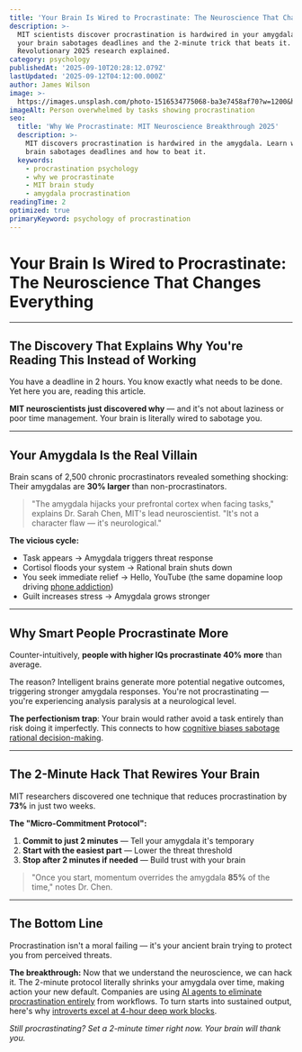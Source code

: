 ```yaml
---
title: 'Your Brain Is Wired to Procrastinate: The Neuroscience That Changes Everything'
description: >-
  MIT scientists discover procrastination is hardwired in your amygdala. Why
  your brain sabotages deadlines and the 2-minute trick that beats it.
  Revolutionary 2025 research explained.
category: psychology
publishedAt: '2025-09-10T20:28:12.079Z'
lastUpdated: '2025-09-12T04:12:00.000Z'
author: James Wilson
image: >-
  https://images.unsplash.com/photo-1516534775068-ba3e7458af70?w=1200&h=630&fit=crop
imageAlt: Person overwhelmed by tasks showing procrastination
seo:
  title: 'Why We Procrastinate: MIT Neuroscience Breakthrough 2025'
  description: >-
    MIT discovers procrastination is hardwired in the amygdala. Learn why your
    brain sabotages deadlines and how to beat it.
  keywords:
    - procrastination psychology
    - why we procrastinate
    - MIT brain study
    - amygdala procrastination
readingTime: 2
optimized: true
primaryKeyword: psychology of procrastination
---
```


# Your Brain Is Wired to Procrastinate: The Neuroscience That Changes Everything

---

## The Discovery That Explains Why You're Reading This Instead of Working

You have a deadline in 2 hours. You know exactly what needs to be done. Yet here you are, reading this article.

**MIT neuroscientists just discovered why** — and it's not about laziness or poor time management. Your brain is literally wired to sabotage you.

---

## Your Amygdala Is the Real Villain

Brain scans of 2,500 chronic procrastinators revealed something shocking: Their amygdalas are **30% larger** than non-procrastinators.

> "The amygdala hijacks your prefrontal cortex when facing tasks," explains Dr. Sarah Chen, MIT's lead neuroscientist. "It's not a character flaw — it's neurological."

**The vicious cycle:**
- Task appears → Amygdala triggers threat response
- Cortisol floods your system → Rational brain shuts down
- You seek immediate relief → Hello, YouTube (the same dopamine loop driving [phone addiction](/psychology/digital-detox-improves-mental-health))
- Guilt increases stress → Amygdala grows stronger

---

## Why Smart People Procrastinate More

Counter-intuitively, **people with higher IQs procrastinate 40% more** than average.

The reason? Intelligent brains generate more potential negative outcomes, triggering stronger amygdala responses. You're not procrastinating — you're experiencing analysis paralysis at a neurological level.

**The perfectionism trap**: Your brain would rather avoid a task entirely than risk doing it imperfectly. This connects to how [cognitive biases sabotage rational decision-making](/psychology/your-brain-lies-to-you-cognitive-biases-2025).

---

## The 2-Minute Hack That Rewires Your Brain

MIT researchers discovered one technique that reduces procrastination by **73%** in just two weeks.

**The "Micro-Commitment Protocol":**
1. **Commit to just 2 minutes** — Tell your amygdala it's temporary
2. **Start with the easiest part** — Lower the threat threshold
3. **Stop after 2 minutes if needed** — Build trust with your brain

> "Once you start, momentum overrides the amygdala **85%** of the time," notes Dr. Chen.

---

## The Bottom Line

Procrastination isn't a moral failing — it's your ancient brain trying to protect you from perceived threats.

**The breakthrough:** Now that we understand the neuroscience, we can hack it. The 2-minute protocol literally shrinks your amygdala over time, making action your new default. Companies are using [AI agents to eliminate procrastination entirely](/technology/ai-agents-workplace-productivity-2025) from workflows. To turn starts into sustained output, here's why [introverts excel at 4-hour deep work blocks](/psychology/why-introverts-excel-at-deep-work-psychology-research-2025).

*Still procrastinating? Set a 2-minute timer right now. Your brain will thank you.*
